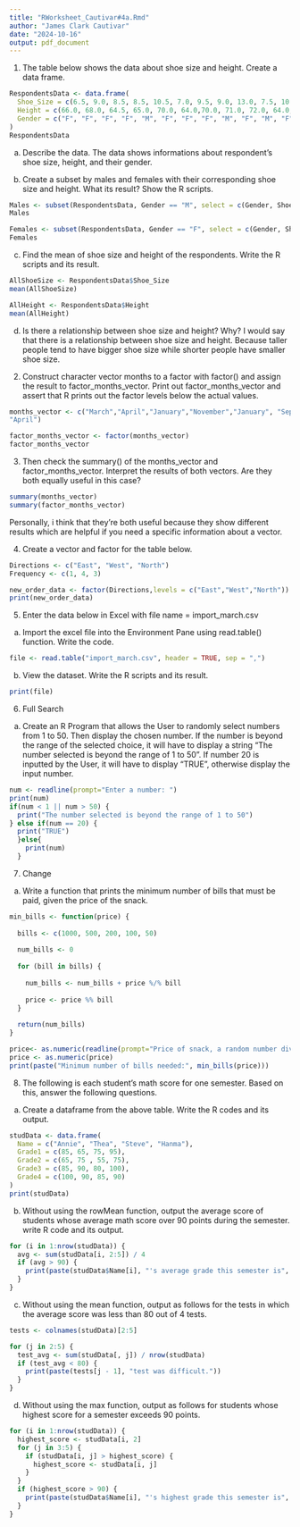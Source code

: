 ```yaml
---
title: "RWorksheet_Cautivar#4a.Rmd"
author: "James Clark Cautivar"
date: "2024-10-16"
output: pdf_document
---
```


1. The table below shows the data about shoe size and height. Create a data frame.
```r
RespondentsData <- data.frame(
  Shoe_Size = c(6.5, 9.0, 8.5, 8.5, 10.5, 7.0, 9.5, 9.0, 13.0, 7.5, 10.5, 8.5, 12.0, 10.5, 13.0, 11.5, 8.5, 5.0, 10.0, 6.5, 7.5, 8.5, 10.5, 8.5, 10.5, 11.0, 9.0, 13.0),
  Height = c(66.0, 68.0, 64.5, 65.0, 70.0, 64.0,70.0, 71.0, 72.0, 64.0, 74.5, 67.0, 71.0, 71.0, 77.0, 72.0, 59.0, 62.0, 72.0, 66.0, 64.0 , 67.0, 73.0, 69.0, 72.0, 70.0, 69.0, 70.0),
  Gender = c("F", "F", "F", "F", "M", "F", "F", "F", "M", "F", "M", "F", "M", "M", "M", "M", "F", "F", "M", "F", "F", "M", "M", "F", "M", "M", "M", "M")
)
RespondentsData
```
a. Describe the data.
The data shows informations about respondent's shoe size, height, and their gender.

b. Create a subset by males and females with their corresponding shoe size and height. What its result? Show the R scripts.
```r
Males <- subset(RespondentsData, Gender == "M", select = c(Gender, Shoe_Size, Height))
Males

Females <- subset(RespondentsData, Gender == "F", select = c(Gender, Shoe_Size, Height))
Females
```

c. Find the mean of shoe size and height of the respondents. Write the R scripts and its
result.
```r
AllShoeSize <- RespondentsData$Shoe_Size
mean(AllShoeSize)

AllHeight <- RespondentsData$Height
mean(AllHeight)
```

d. Is there a relationship between shoe size and height? Why?
I would say that there is a relationship between shoe size and height. Because taller people tend to have bigger shoe size while shorter people have smaller shoe size.

2. Construct character vector months to a factor with factor() and assign the result to factor_months_vector. Print out factor_months_vector and assert that R prints out the factor levels below the actual values.
```r
months_vector <- c("March","April","January","November","January", "September","October","September","November","August", "January","November","November","February","May","August", "July","December","August","August","September","November","February",
"April")

factor_months_vector <- factor(months_vector)
factor_months_vector
```

3. Then check the summary() of the months_vector and factor_months_vector. Interpret the results of both vectors. Are they both equally useful in this case?
```r
summary(months_vector)
summary(factor_months_vector)
```
Personally, i think that they're both useful because they show different results which are helpful if you need a specific information about a vector.

4. Create a vector and factor for the table below.
```r
Directions <- c("East", "West", "North")
Frequency <- c(1, 4, 3)

new_order_data <- factor(Directions,levels = c("East","West","North"))
print(new_order_data)
```

5. Enter the data below in Excel with file name = import_march.csv
a. Import the excel file into the Environment Pane using read.table() function. Write the code.
```r
file <- read.table("import_march.csv", header = TRUE, sep = ",")
```
b. View the dataset. Write the R scripts and its result.
```r
print(file)
```
6. Full Search
a. Create an R Program that allows the User to randomly select numbers from 1 to 50. Then display the chosen number. If the number is beyond the range of the selected choice, it will have to display a string “The number selected is beyond the range of 1 to 50”. If number 20 is inputted by the User, it will have to display “TRUE”, otherwise display the input number.
```r
num <- readline(prompt="Enter a number: ")
print(num)
if(num < 1 || num > 50) {
  print("The number selected is beyond the range of 1 to 50")
} else if(num == 20) {
  print("TRUE")
  }else{
    print(num)
  }
```
7. Change
a. Write a function that prints the minimum number of bills that must be paid, given the price of the snack.
```r
min_bills <- function(price) {
 
  bills <- c(1000, 500, 200, 100, 50)
  
  num_bills <- 0
  
  for (bill in bills) {
    
    num_bills <- num_bills + price %/% bill
    
    price <- price %% bill
  }
  
  return(num_bills)
}

price<- as.numeric(readline(prompt="Price of snack, a random number divisible by 50: "))
price <- as.numeric(price)
print(paste("Minimum number of bills needed:", min_bills(price)))
```

8. The following is each student’s math score for one semester. Based on this, answer the following questions.
a. Create a dataframe from the above table. Write the R codes and its output.
```r
studData <- data.frame(
  Name = c("Annie", "Thea", "Steve", "Hanma"),
  Grade1 = c(85, 65, 75, 95),
  Grade2 = c(65, 75 , 55, 75),
  Grade3 = c(85, 90, 80, 100),
  Grade4 = c(100, 90, 85, 90)
)
print(studData)
```
b. Without using the rowMean function, output the average score of students whose average math score over 90 points during the semester. write R code and its output.
```r
for (i in 1:nrow(studData)) {
  avg <- sum(studData[i, 2:5]) / 4
  if (avg > 90) {
    print(paste(studData$Name[i], "'s average grade this semester is", round(avg, 2)))
  }
}
```
c. Without using the mean function, output as follows for the tests in which the average score was less than 80 out of 4 tests.
```r
tests <- colnames(studData)[2:5]  

for (j in 2:5) {
  test_avg <- sum(studData[, j]) / nrow(studData)
  if (test_avg < 80) {
    print(paste(tests[j - 1], "test was difficult."))
  }
}
```
d. Without using the max function, output as follows for students whose highest score for a semester exceeds 90 points.
```r
for (i in 1:nrow(studData)) {
  highest_score <- studData[i, 2]
  for (j in 3:5) {
    if (studData[i, j] > highest_score) {
      highest_score <- studData[i, j]
    }
  }
  if (highest_score > 90) {
    print(paste(studData$Name[i], "'s highest grade this semester is", highest_score))
  }
}
```









